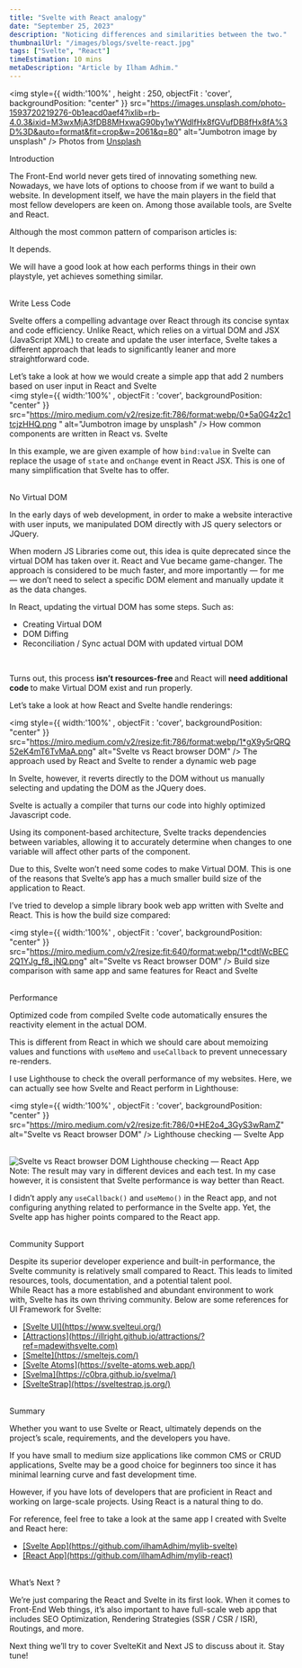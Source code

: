 ```yaml
---
title: "Svelte with React analogy"
date: "September 25, 2023"
description: "Noticing differences and similarities between the two."
thumbnailUrl: "/images/blogs/svelte-react.jpg"
tags: ["Svelte", "React"]
timeEstimation: 10 mins
metaDescription: "Article by Ilham Adhim."
---
```



<img style={{ width:'100%' , height : 250, objectFit : 'cover', backgroundPosition: "center" }} src="https://images.unsplash.com/photo-1593720219276-0b1eacd0aef4?ixlib=rb-4.0.3&ixid=M3wxMjA3fDB8MHxwaG90by1wYWdlfHx8fGVufDB8fHx8fA%3D%3D&auto=format&fit=crop&w=2061&q=80" alt="Jumbotron image by unsplash" />
<Box m="1em 0" textAlign="center" > Photos from <u> [Unsplash](https://unsplash.com/@flowforfrank?utm_source=medium&utm_medium=referral) </u> </Box>

<Text my="2" fontSize="2xl"> Introduction </Text>
<div>
The Front-End world never gets tired of innovating something new. Nowadays, we have lots of options to choose from if we want to build a website. In development itself, we have the main players in the field that most fellow developers are keen on. Among those available tools, are Svelte and React.
<br/>

Although the most common pattern of comparison articles is:
<br/>

<Alert status='success' variant='left-accent'>
    It depends.
</Alert>
<br/>

We will have a good look at how each performs things in their own playstyle, yet achieves something similar.

<br/>
<Text my="2" fontSize="2xl"> Write Less Code </Text>
<br/>

Svelte offers a compelling advantage over React through its concise syntax and code efficiency. Unlike React, which relies on a virtual DOM and JSX (JavaScript XML) to create and update the user interface, Svelte takes a different approach that leads to significantly leaner and more straightforward code.
<br/>

Let’s take a look at how we would create a simple app that add 2 numbers based on user input in React and Svelte
<br/>
<img style={{ width:'100%' , objectFit : 'cover', backgroundPosition: "center" }} src="https://miro.medium.com/v2/resize:fit:786/format:webp/0*5a0G4z2c1tcjzHHQ.png   " alt="Jumbotron image by unsplash" />
<Box m="1em 0" textAlign="center" > How common components are written in React vs. Svelte </Box>
<br/>

In this example, we are given example of how `bind:value` in Svelte can replace the usage of `state` and `onChange` event in React JSX. This is one of many simplification that Svelte has to offer.

<br/>
<Text my="2" fontSize="2xl"> No Virtual DOM </Text>
<br/>

In the early days of web development, in order to make a website interactive with user inputs, we manipulated DOM directly with JS query selectors or JQuery.
<br/>

When modern JS Libraries come out, this idea is quite deprecated since the virtual DOM has taken over it. React and Vue became game-changer. The approach is considered to be much faster, and more importantly — for me — we don’t need to select a specific DOM element and manually update it as the data changes.
<br/>

In React, updating the virtual DOM has some steps. Such as:
<br/>

<ul>
    <li>Creating Virtual DOM </li>
    <li>DOM Diffing </li>
    <li>Reconciliation / Sync actual DOM with updated virtual DOM </li>
</ul>
<br/>

Turns out, this process <b> isn’t resources-free </b> and React will <b> need additional code </b> to make Virtual DOM exist and run properly.
<br/>

Let’s take a look at how React and Svelte handle renderings:
<br/>

<img style={{ width:'100%' , objectFit : 'cover', backgroundPosition: "center" }} src="https://miro.medium.com/v2/resize:fit:786/format:webp/1*gX9y5rQRQ52eK4mT6TvMaA.png" alt="Svelte vs React browser DOM" />
<Box m="1em 0" textAlign="center" > The approach used by React and Svelte to render a dynamic web page </Box>

In Svelte, however, it reverts directly to the DOM without us manually selecting and updating the DOM as the JQuery does.
<br/>

Svelte is actually a compiler that turns our code into highly optimized Javascript code.
<br/>

Using its component-based architecture, Svelte tracks dependencies between variables, allowing it to accurately determine when changes to one variable will affect other parts of the component.
<br/>

Due to this, Svelte won’t need some codes to make Virtual DOM. This is one of the reasons that Svelte’s app has a much smaller build size of the application to React.
<br/>

I’ve tried to develop a simple library book web app written with Svelte and React. This is how the build size compared:
<br/>

<img style={{ width:'100%' , objectFit : 'cover', backgroundPosition: "center" }} src="https://miro.medium.com/v2/resize:fit:640/format:webp/1*cdtlWcBEC2Q1YJg_f8_jNQ.png" alt="Svelte vs React browser DOM" />
<Box m="1em 0" textAlign="center" > Build size comparison with same app and same features for React and Svelte </Box>

<br/>
<Text my="2" fontSize="2xl"> Performance </Text>
<br/>

Optimized code from compiled Svelte code automatically ensures the reactivity element in the actual DOM.
<br/>

This is different from React in which we should care about memoizing values and functions with `useMemo` and `useCallback` to prevent unnecessary re-renders.
<br/>

I use Lighthouse to check the overall performance of my websites. Here, we can actually see how Svelte and React perform in Lighthouse:
<br/>
</div>

<img style={{ width:'100%' , objectFit : 'cover', backgroundPosition: "center" }} src="https://miro.medium.com/v2/resize:fit:786/0*HE2o4_3GyS3wRamZ" alt="Svelte vs React browser DOM" />
<Box m="1em 0" textAlign="center" > Lighthouse checking — Svelte App </Box>

<br/>
<img style={{ width:'100%' , objectFit : 'cover', backgroundPosition: "center" }} src="https://miro.medium.com/v2/resize:fit:786/0*3_q_4JG9GWwHYWhm" alt="Svelte vs React browser DOM" />
<Box m="1em 0" textAlign="center" > Lighthouse checking — React App </Box>

<br/>
<Alert status='success' variant='left-accent'>
    Note: The result may vary in different devices and each test. In my case however, it is consistent that Svelte performance is way better than React.
</Alert>
<br/>

I didn’t apply any `useCallback()` and `useMemo()` in the React app, and not configuring anything related to performance in the Svelte app. Yet, the Svelte app has higher points compared to the React app.

<br/>
<Text my="2" fontSize="2xl"> Community Support </Text>
<br/>

Despite its superior developer experience and built-in performance, the Svelte community is relatively small compared to React. This leads to limited resources, tools, documentation, and a potential talent pool.
<br/>
While React has a more established and abundant environment to work with, Svelte has its own thriving community. Below are some references for UI Framework for Svelte:
<br/>

<ul>
    <li> <u> [Svelte UI](https://www.svelteui.org/) </u> </li>
    <li> <u> [Attractions](https://illright.github.io/attractions/?ref=madewithsvelte.com) </u> </li>
    <li> <u> [Smelte](https://smeltejs.com/) </u> </li>
    <li> <u> [Svelte Atoms](https://svelte-atoms.web.app/) </u> </li>
    <li> <u> [Svelma](https://c0bra.github.io/svelma/) </u> </li>
    <li> <u> [SvelteStrap](https://sveltestrap.js.org/) </u> </li>
</ul>

<br/>
<Text my="2" fontSize="2xl"> Summary </Text>
<br/>

Whether you want to use Svelte or React, ultimately depends on the project’s scale, requirements, and the developers you have.
<br/>

If you have small to medium size applications like common CMS or CRUD applications, Svelte may be a good choice for beginners too since it has minimal learning curve and fast development time.
<br/>

However, if you have lots of developers that are proficient in React and working on large-scale projects. Using React is a natural thing to do.
<br/>

For reference, feel free to take a look at the same app I created with Svelte and React here:
<br/>

<ul>
    <li> <u> [Svelte App](https://github.com/ilhamAdhim/mylib-svelte) </u> </li>
    <li> <u> [React App](https://github.com/ilhamAdhim/mylib-react) </u> </li>
</ul>

<br/>
<Text my="2" fontSize="2xl"> What’s Next ? </Text>
<br/>

We’re just comparing the React and Svelte in its first look. When it comes to Front-End Web things, it’s also important to have full-scale web app that includes SEO Optimization, Rendering Strategies (SSR / CSR / ISR), Routings, and more.
<br/>   

Next thing we’ll try to cover SvelteKit and Next JS to discuss about it. Stay tune!
<br/>